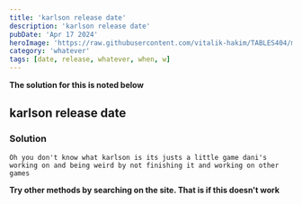 ---
title: 'karlson release date'
description: 'karlson release date'
pubDate: 'Apr 17 2024'
heroImage: 'https://raw.githubusercontent.com/vitalik-hakim/TABLES404/main/error_b/misc.png'
category: 'whatever'
tags: [date, release, whatever, when, w]
---

**The solution for this is noted below**

## karlson release date

### Solution

```whatever
Oh you don't know what karlson is its justs a little game dani's working on and being weird by not finishing it and working on other games
```
**Try other methods by searching on the site. That is if this doesn't work**
